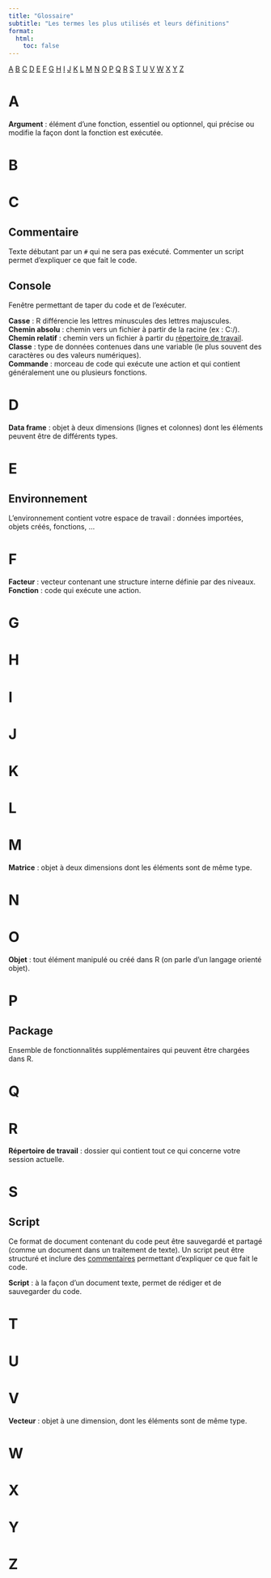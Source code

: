 ```yaml
---
title: "Glossaire"
subtitle: "Les termes les plus utilisés et leurs définitions"
format: 
  html: 
    toc: false
---
```


[A](#a) [B](#b) [C](#c) [D](#d) [E](#e) [F](#f) [G](#g) [H](#h) [I](#i) [J](#j) [K](#k) [L](#l) [M](#m) [N](#n) [O](#o) [P](#p) [Q](#q) [R](#r) [S](#s) [T](#t) [U](#u) [V](#v) [W](#w) [X](#x) [Y](#y) [Z](#z)

# A {#a}

**Argument** : élément d'une fonction, essentiel ou optionnel, qui précise ou modifie la façon dont la fonction est exécutée.

# B {#b}

# C {#c}

## Commentaire {#commentaire}

Texte débutant par un `#` qui ne sera pas exécuté. Commenter un script permet d'expliquer ce que fait le code. 

## Console {#console}

Fenêtre permettant de taper du code et de l'exécuter.

**Casse** : R différencie les lettres minuscules des lettres majuscules.\
**Chemin absolu** : chemin vers un fichier à partir de la racine (ex : C:/).\
**Chemin relatif** : chemin vers un fichier à partir du [répertoire de travail](#wd).\
**Classe** : type de données contenues dans une variable (le plus souvent des caractères ou des valeurs numériques).\
**Commande** : morceau de code qui exécute une action et qui contient généralement une ou plusieurs fonctions.\

# D {#d}

**Data frame** : objet à deux dimensions (lignes et colonnes) dont les éléments peuvent être de différents types.

# E {#e}

## Environnement {#environnement}

L'environnement contient votre espace de travail : données importées, objets créés, fonctions, ...


# F {#f}

**Facteur** : vecteur contenant une structure interne définie par des niveaux.\
**Fonction** : code qui exécute une action.

# G {#g}

# H {#h}

# I {#i}

# J {#j}

# K {#k}

# L {#l}

# M {#m}

**Matrice** : objet à deux dimensions dont les éléments sont de même type.

# N {#n}

# O {#o}

**Objet** : tout élément manipulé ou créé dans R (on parle d'un langage orienté objet).

# P {#p}

## Package {#package}
Ensemble de fonctionnalités supplémentaires qui peuvent être chargées dans R.

# Q {#q}

# R {#r}

[**Répertoire de travail**]{#wd} : dossier qui contient tout ce qui concerne votre session actuelle.

# S {#s}

## Script {#script}

Ce format de document contenant du code peut être sauvegardé et partagé (comme un document dans un traitement de texte). Un script peut être structuré et inclure des [commentaires](#commentaire) permettant d'expliquer ce que fait le code.

**Script** : à la façon d'un document texte, permet de rédiger et de sauvegarder du code.

# T {#t}

# U {#u}

# V {#v}

**Vecteur** : objet à une dimension, dont les éléments sont de même type.

# W {#w}

# X {#x}

# Y {#y}

# Z {#z}
